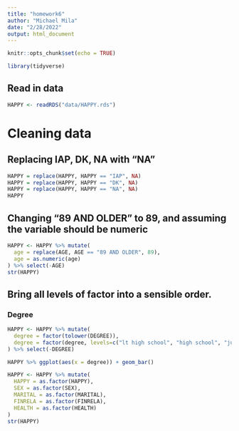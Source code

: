 ```yaml
---
title: "homework6"
author: "Michael Mila"
date: "2/28/2022"
output: html_document
---
```


```r
knitr::opts_chunk$set(echo = TRUE)
```

```r
library(tidyverse)
```

## Read in data
```r
HAPPY <- readRDS("data/HAPPY.rds")
```

# Cleaning data

## Replacing IAP, DK, NA with "NA"
```r
HAPPY = replace(HAPPY, HAPPY == "IAP", NA)
HAPPY = replace(HAPPY, HAPPY == "DK", NA)
HAPPY = replace(HAPPY, HAPPY == "NA", NA)
HAPPY
```

## Changing "89 AND OLDER" to 89, and assuming the variable should be numeric
```r
HAPPY <- HAPPY %>% mutate(
  age = replace(AGE, AGE == "89 AND OLDER", 89),
  age = as.numeric(age)
) %>% select(-AGE)
str(HAPPY)
```

## Bring all levels of factor into a sensible order.

### Degree
```r
HAPPY <- HAPPY %>% mutate(
  degree = factor(tolower(DEGREE)),
  degree = factor(degree, levels=c("lt high school", "high school", "junior college", "bachelor", "graduate school"))
) %>% select(-DEGREE)

HAPPY %>% ggplot(aes(x = degree)) + geom_bar()
```


```r
HAPPY <- HAPPY %>% mutate(
  HAPPY = as.factor(HAPPY),
  SEX = as.factor(SEX),
  MARITAL = as.factor(MARITAL),
  FINRELA = as.factor(FINRELA),
  HEALTH = as.factor(HEALTH)
)
str(HAPPY)
```